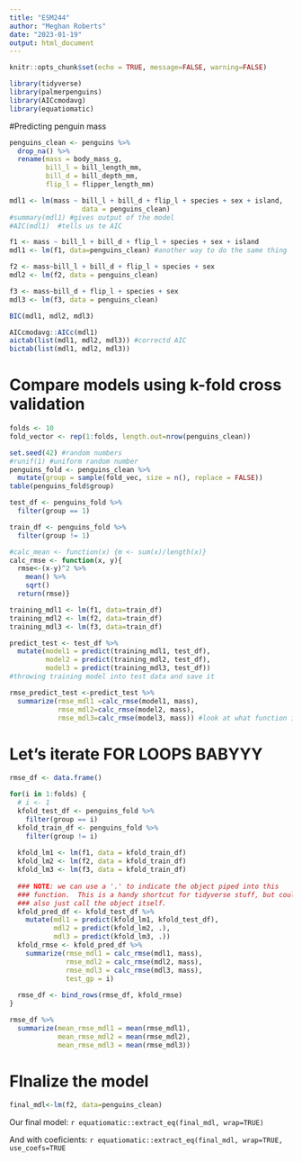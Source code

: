 ```yaml
---
title: "ESM244"
author: "Meghan Roberts"
date: "2023-01-19"
output: html_document
---
```


```r
knitr::opts_chunk$set(echo = TRUE, message=FALSE, warning=FALSE)

library(tidyverse)
library(palmerpenguins)
library(AICcmodavg)
library(equatiomatic)
```

#Predicting penguin mass

```r
penguins_clean <- penguins %>%
  drop_na() %>%
  rename(mass = body_mass_g,
         bill_l = bill_length_mm,
         bill_d = bill_depth_mm,
         flip_l = flipper_length_mm)

mdl1 <- lm(mass ~ bill_l + bill_d + flip_l + species + sex + island, 
                  data = penguins_clean)
#summary(mdl1) #gives output of the model
#AIC(mdl1)  #tells us te AIC
```

```r
f1 <- mass ~ bill_l + bill_d + flip_l + species + sex + island
mdl1 <- lm(f1, data=penguins_clean) #another way to do the same thing

f2 <- mass~bill_l + bill_d + flip_l + species + sex
mdl2 <- lm(f2, data = penguins_clean)

f3 <- mass~bill_d + flip_l + species + sex
mdl3 <- lm(f3, data = penguins_clean)

BIC(mdl1, mdl2, mdl3)

AICcmodavg::AICc(mdl1)
aictab(list(mdl1, mdl2, mdl3)) #correctd AIC
bictab(list(mdl1, mdl2, mdl3))
```

# Compare models using k-fold cross validation

```r
folds <- 10
fold_vector <- rep(1:folds, length.out=nrow(penguins_clean))

set.seed(42) #random numbers
#runif(1) #uniform random number
penguins_fold <- penguins_clean %>%
  mutate(group = sample(fold_vec, size = n(), replace = FALSE))
table(penguins_fold$group)

test_df <- penguins_fold %>%
  filter(group == 1)

train_df <- penguins_fold %>%
  filter(group != 1)
```

```r
#calc_mean <- function(x) {m <- sum(x)/length(x)}
calc_rmse <- function(x, y){
  rmse<-(x-y)^2 %>% 
    mean() %>% 
    sqrt()
  return(rmse)}
```

```r
training_mdl1 <- lm(f1, data=train_df)
training_mdl2 <- lm(f2, data=train_df)
training_mdl3 <- lm(f3, data=train_df)

predict_test <- test_df %>% 
  mutate(model1 = predict(training_mdl1, test_df), 
         model2 = predict(training_mdl2, test_df), 
         model3 = predict(training_mdl3, test_df)) 
#throwing training model into test data and save it

rmse_predict_test <-predict_test %>% 
  summarize(rmse_mdl1 =calc_rmse(model1, mass), 
            rmse_mdl2=calc_rmse(model2, mass), 
            rmse_mdl3=calc_rmse(model3, mass)) #look at what function is actually doing (difference between known mass and predicted mass, and do rsme for those)
```

# Let's iterate FOR LOOPS BABYYY
```r
rmse_df <- data.frame()

for(i in 1:folds) {
  # i <- 1
  kfold_test_df <- penguins_fold %>%
    filter(group == i)
  kfold_train_df <- penguins_fold %>%
    filter(group != i)
  
  kfold_lm1 <- lm(f1, data = kfold_train_df)
  kfold_lm2 <- lm(f2, data = kfold_train_df)
  kfold_lm3 <- lm(f3, data = kfold_train_df)
  
  ### NOTE: we can use a '.' to indicate the object piped into this
  ### function.  This is a handy shortcut for tidyverse stuff, but could
  ### also just call the object itself.
  kfold_pred_df <- kfold_test_df %>%
    mutate(mdl1 = predict(kfold_lm1, kfold_test_df),
           mdl2 = predict(kfold_lm2, .),
           mdl3 = predict(kfold_lm3, .))
  kfold_rmse <- kfold_pred_df %>%
    summarize(rmse_mdl1 = calc_rmse(mdl1, mass),
              rmse_mdl2 = calc_rmse(mdl2, mass),
              rmse_mdl3 = calc_rmse(mdl3, mass),
              test_gp = i)
  
  rmse_df <- bind_rows(rmse_df, kfold_rmse)
}

rmse_df %>% 
  summarize(mean_rmse_mdl1 = mean(rmse_mdl1),
            mean_rmse_mdl2 = mean(rmse_mdl2),
            mean_rmse_mdl3 = mean(rmse_mdl3))
```

# FInalize the model

```r
final_mdl<-lm(f2, data=penguins_clean)
```

Our final model:
`r equatiomatic::extract_eq(final_mdl, wrap=TRUE)`

And with coeficients:
`r equatiomatic::extract_eq(final_mdl, wrap=TRUE, use_coefs=TRUE`



